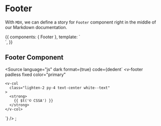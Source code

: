 <!-- Footer.stories.mdx -->


<Meta
  title="Admin/Components/Footer/Footer"
  component={Footer}
/>

# Footer

With `MDX`, we can define a story for `Footer` component right in the middle of our Markdown documentation.

<Props of={Footer} />

<Canvas>
  <Story name="Primary">
    {{
      components: { Footer },
      template: `<div>
                    <Footer />
                </div>`,
    }}
  </Story>
</Canvas>

## Footer Component

<Source
  language="js"
  dark
  format={true}
  code={dedent`
  <v-footer
    padless
    fixed
    color="primary"
  >
    <v-col
      class="lighten-2 py-4 text-center white--text"
    >
      <strong>
        {{ $t('© CSSA') }}
      </strong>
    </v-col>
  </v-footer>
`}
/>
;
